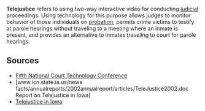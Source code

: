 '''Telejustice''' refers to using two-way interactive video for conducting [[judicial]] proceedings. Using technology for this purpose allows judges to monitor behavior of those individuals on [[probation]], permits crime victims to testify at parole hearings without traveling to a meeting where an inmate is present, and provides an alternative to inmates traveling to court for parole hearings.

==Sources==
* [http://ctl.ncsc.dni.us/bbsfiles/ctc5_rom/208.HTM Fifth National Court Technology Conference]
* [www.icn.state.ia.us/news facts/annualreports/2002annualreport/articles/TeleJustice2002.doc Report on Telejustice in Iowa]
* [http://www.icn.state.ia.us/about_icn/users/telejustice.html Telejustice in Iowa]

{{uncat}}

{{word-stub}}